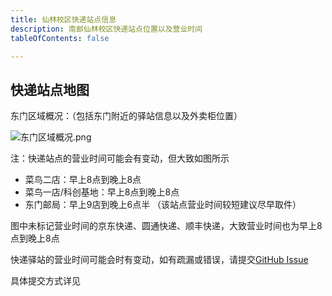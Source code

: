 ```yaml
---
title: 仙林校区快递站点信息
description: 南邮仙林校区快递站点位置以及营业时间
tableOfContents: false

---
```



## 快递站点地图

东门区域概况：（包括东门附近的驿站信息以及外卖柜位置）

![东门区域概况.png](@assets/docs/life/express/东门区域概况.png)

注：快递站点的营业时间可能会有变动，但大致如图所示
 - 菜鸟二店：早上8点到晚上8点
 - 菜鸟一店/科创基地：早上8点到晚上8点
 - 东门邮局：早上9店到晚上6点半 （该站点营业时间较短建议尽早取件）

图中未标记营业时间的京东快递、圆通快递、顺丰快递，大致营业时间也为早上8点到晚上8点

<Aside type='tip'>

快递驿站的营业时间可能会时有变动，如有疏漏或错误，请提交[GitHub Issue](https://github.com/NJUPT-NAVI/NJUPT-Survival-Guide/issues) 

具体提交方式详见 

<LinkCard title="如何提交Issue" href="/contribution/apply" />

</Aside>
